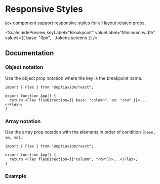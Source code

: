 

# Responsive Styles

`Box` component support responsive styles for all layout related props.

<Scale
  hidePreview
  keyLabel="Breakpoint"
  valueLabel="Minimum width"
  values={{ base: "0px", ...tokens.screens }}
/>

## Documentation

### Object notation

Use the object prop notation where the key is the breakpoint name.

```tsx
import { Flex } from "@optiaxiom/react";

export function App() {
  return <Flex flexDirection={{ base: "column", sm: "row" }}>...</Flex>;
}
```

### Array notation

Use the array prop notation with the elements in order of condition `[base, sm, md]`.

```tsx
import { Flex } from "@optiaxiom/react";

export function App() {
  return <Flex flexDirection={["column", "row"]}>...</Flex>;
}
```

### Example

<Demo
  iframe="/styling/responsive-styles-demo/"
  component={ResponsiveComplexUsage}
/>
